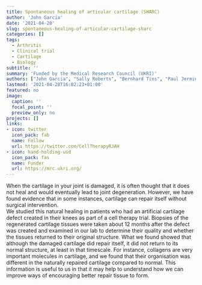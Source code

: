 ```yaml
---
title: Spontaneous healing of articular cartilage (SHARC)
author: 'John Garcia'
date: '2021-04-28'
slug: spontaneous-healing-of-articular-cartilage-sharc
categories: []
tags:
  - Arthritis
  - Clinical trial
  - Cartilage
  - Biology
subtitle: ''
summary: 'Funded by the Medical Research Council (UKRI)'
authors: ["John Garcia", "Sally Roberts", "Bernhard Tins", "Paul Jermin", "Peter Gallacher", "Oksana Kehoe", "Karina Wright", "Caroline Stewart", "Jan Herman Kuiper"]
lastmod: '2021-04-28T16:02:23+01:00'
featured: no
image:
  caption: ''
  focal_point: ''
  preview_only: no
projects: []
links:
- icon: twitter
  icon_pack: fab
  name: Follow
  url: https://twitter.com/CellTherapyRJAH
- icon: hand-holding-usd
  icon_pack: fas
  name: Funder
  url: https://mrc.ukri.org/
---
```


When the cartilage in your joint is damaged, it is often thought that it does not heal and would eventually lead to joint degeneration. 
However, we have found evidence that in some instances, cartilage can repair itself without surgical intervention.  
We studied this natural healing in patients who had an artificial cartilage defect created in their knees as part of a cell therapy trial. 
Biopsies of the regenerated cartilage tissues were taken about 12 months after the defect was created and examined in our lab to determine their quality and whether the tissues returned to their original structure. 
What we found showed that although the damaged cartilage did repair itself, it did not return to its normal structure, at least in that timescale. 
For instance, collagens are very important molecules in cartilage, and we found that their organisation was different in the naturally repaired cartilage compared to normal. 
This information is useful to us in that it may help to understand how we can improve ways of encouraging better repair tissue to form. 
